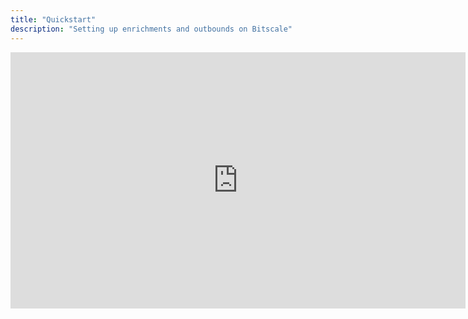 ```yaml
---
title: "Quickstart"
description: "Setting up enrichments and outbounds on Bitscale"
---
```


<iframe width="728" height="410" src="https://www.youtube.com/embed/ewso6bSvUoo?si=staXSmVJd6mttxCF" title="YouTube video player" frameborder="0" allow="accelerometer; autoplay; clipboard-write; encrypted-media; gyroscope; picture-in-picture; web-share" referrerpolicy="strict-origin-when-cross-origin" allowfullscreen />

This walkthrough covers how you can :

* **Generate Lead Lists** from your ICP (or you can get creative and experiment here)

* Enrich them with **Intent Signals** (Social Signals, Public and Marketing Comms) and **Contact Info** (Emails and Phone Numbers)

* Finally, create a **Hyper-personalized Outreach** copy using these signals

This is for a sample use case and the possibilities to create outbound communications using this are only limited by your creativity.&#x20;

Note: The platform also provides template workflows to get you started as well. You can check out the templates [here](https://app.bitscale.ai/template)

## Breaking B2B Outreach into Easy Segments

Setting up a successful outreach has many components and decision points:

* Selecting the **channel** (emails, linkedin, cold calls, in-person events)

* Setting up the **infra** (email and call infrastructure)

* Generating **high intent leads**&#x20;

* Creating **personalized copies** that convert

With each of these parts having a lot of complex steps and moving parts, it becomes really tough to manage this GTM strategy at scale. Ultimately requiring a lot of hands on deck.

**Bitscale** helps with the last 2 points above - Generate Leads and qualify them for high intent & Create hyper-personalized ice breakers - **at scale**.

We breakdown this process into 3 sub steps - <u>G</u>enerate Leads, <u>E</u>nrich Leads & <u>O</u>utreach (The **GEO** Framework)

## GEO Framework

### **<u>G</u>enerate Leads**

You can come on Bitscale with either:

1. you have your **ICP figured out**. For example you know what is their industry, what is their tech stack and funding stage.

2. you are looking to **experiment** before pinning down your ICP. [Bitscale](https://bitscale.ai) will help in both these scenarios. You can search your leads using a easy to use preview format before importing them and getting started with qualification.

<img height="100" src="https://res.cloudinary.com/dbfzpmxn2/image/upload/v1734073702/Screenshot_2024-12-13_at_12.37.47_PM_kw7cyr.png" />

### **<u>E</u>nrich Leads**&#x20;

This is the step where Bitscale helps with:

1. Qualifying leads using **intent signals** (social activity, company comms, funding, website info and so on)

2. Fetching **verified contact info** around the qualified leadsThis step helps in 2 ways - in the short term you get a view on the exact pain points of the prospects and **qualify** them, in the long term you reduce your **spam rates** (negative brand-recall) by only reaching out to qualified and interested leads.

<img height="100" src="https://res.cloudinary.com/dbfzpmxn2/image/upload/v1734073848/Screenshot_2024-12-13_at_12.40.28_PM_hcicjx.png" />

### **<u>O</u>utreach**

This is the final step where you are left with a list of high intent leads and necessary data points to optimize a great ice-breaker/reachout framework.&#x20;

You also have the contact info of these leads to setup an Outreach tool (Smartlead, Instantly, Heyreach).

There are majorly 2 steps involved here:

1. Create a **great copy** - You can either use a pre-defined and tested template and fill in the blanks there with custom data points or you could create the entire reachout dynamically using our inhouse integration with [ChatGPT](https://chatgpt.com) and [Claude](https://claude.ai) on Bitscale.

2. Upload the Contacts and Comms on Outreach tools like [Smartlead](https://www.smartlead.ai/), [Instantly](https://instantly.ai/) & [Heyreach](https://www.heyreach.io/)

<img height="100" src="https://res.cloudinary.com/dbfzpmxn2/image/upload/v1734074319/Screenshot_2024-12-13_at_12.47.33_PM_qy1uzp.png" />

## Go in-depth

If you are looking to go into depth with any of the above steps or any other features, you can take a look other docs.
A good place to start is Playbooks.  For specific tools or features, refer to the Ingredients section.